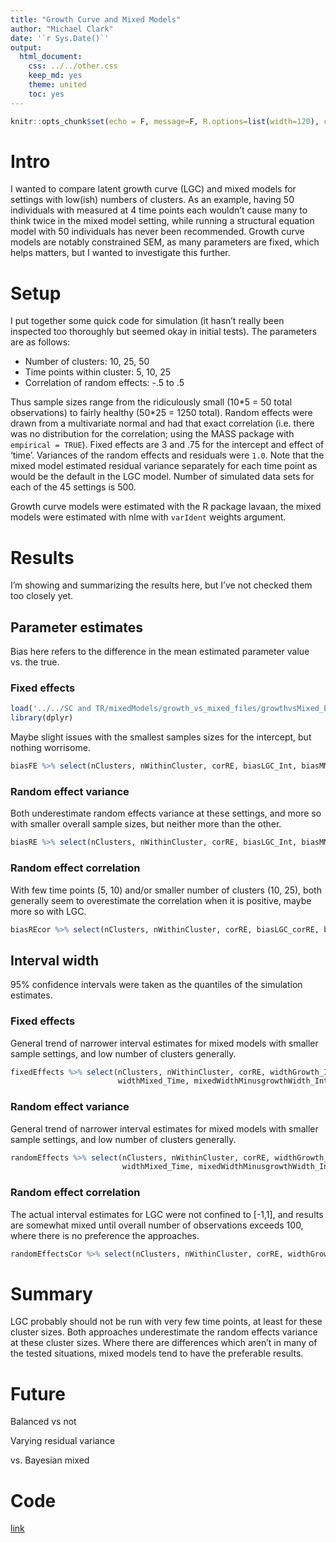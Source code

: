 ```yaml
---
title: "Growth Curve and Mixed Models"
author: "Michael Clark"
date: '`r Sys.Date()`'
output:
  html_document:
    css: ../../other.css
    keep_md: yes
    theme: united
    toc: yes
---
```


```r
knitr::opts_chunk$set(echo = F, message=F, R.options=list(width=120), comment=NA)
```

# Intro

I wanted to compare latent growth curve (LGC) and mixed models for settings with low(ish) numbers of clusters.  As an example, having 50 individuals with measured at 4 time points each wouldn't cause many to think twice in the mixed model setting, while running a structural equation model with 50 individuals has never been recommended. Growth curve models are notably constrained SEM, as many parameters are fixed, which helps matters, but I wanted to investigate this further. 

# Setup

I put together some quick code for simulation (it hasn't really been inspected too thoroughly but seemed okay in initial tests). The parameters are as follows:

- Number of clusters: 10, 25, 50 
- Time points within cluster: 5, 10, 25
- Correlation of random effects: -.5 to .5 

Thus sample sizes range from the ridiculously small (10\*5 = 50 total observations) to fairly healthy (50\*25 = 1250 total). Random effects were drawn from a multivariate normal and had that exact correlation (i.e. there was no distribution for the correlation; using the <span class="pack">MASS</span> package with `empirical = TRUE`).  Fixed effects are 3 and .75 for the intercept and effect of 'time'. Variances of the random effects and residuals were `1.0`.  Note that the mixed model estimated residual variance separately for each time point as would be the default in the LGC model. Number of simulated data sets for each of the 45 settings is 500.

Growth curve models were estimated with the R package <span class="pack">lavaan</span>, the mixed models were estimated with <span class="pack">nlme</span> with `varIdent` weights argument.

# Results
I'm showing and summarizing the results here, but I've not checked them too closely yet.


## Parameter estimates
Bias here refers to the difference in the mean estimated parameter value vs. the true.

### Fixed effects
```r
load('../../SC and TR/mixedModels/growth_vs_mixed_files/growthvsMixed_EstResults.RData')
library(dplyr)
```

Maybe slight issues with the smallest samples sizes for the intercept, but nothing worrisome.

```r
biasFE %>% select(nClusters, nWithinCluster, corRE, biasLGC_Int, biasMM_Int, biasLGC_Time, biasMM_Time)
```


### Random effect variance
Both underestimate random effects variance at these settings, and more so with smaller overall sample sizes, but neither more than the other.

```r
biasRE %>% select(nClusters, nWithinCluster, corRE, biasLGC_Int, biasMM_Int, biasLGC_Time, biasMM_Time)
```


### Random effect correlation
With few time points (5, 10) and/or smaller number of clusters (10, 25), both generally seem to overestimate the correlation when it is positive, maybe more so with LGC.

```r
biasREcor %>% select(nClusters, nWithinCluster, corRE, biasLGC_corRE, biasMM_corRE)
```


## Interval width
95% confidence intervals were taken as the quantiles of the simulation estimates.

### Fixed effects
General trend of narrower interval estimates for mixed models with smaller sample settings, and low number of clusters generally.

```r
fixedEffects %>% select(nClusters, nWithinCluster, corRE, widthGrowth_Int, widthMixed_Int, widthGrowth_Time,
                        widthMixed_Time, mixedWidthMinusgrowthWidth_Int, mixedWidthMinusgrowthWidth_Time)
```

### Random effect variance
General trend of narrower interval estimates for mixed models with smaller sample settings, and low number of clusters generally.

```r
randomEffects %>% select(nClusters, nWithinCluster, corRE, widthGrowth_Int, widthMixed_Int, widthGrowth_Time,
                         widthMixed_Time, mixedWidthMinusgrowthWidth_Int, mixedWidthMinusgrowthWidth_Time)
```


### Random effect correlation
The actual interval estimates for LGC were not confined to [-1,1], and results are somewhat mixed until overall number of observations exceeds 100, where there is no preference the approaches.

```r
randomEffectsCor %>% select(nClusters, nWithinCluster, corRE, widthGrowth, widthMixed, mixedWidthMinusgrowthWidth)
```

# Summary
LGC probably should not be run with very few time points, at least for these cluster sizes.  Both approaches underestimate the random effects variance at these cluster sizes. Where there are differences which aren't in many of the tested situations, mixed models tend to have the preferable results.

# Future

Balanced vs not

Varying residual variance

vs. Bayesian mixed




# Code
[link](https://github.com/mclark--/Miscellaneous-R-Code/tree/master/SC%20and%20TR/mixedModels/growthCurvevsMixedModel.R)